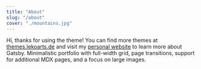 ```yaml
---
title: "About"
slug: "/about"
cover: "./mountains.jpg"
---
```


Hi, thanks for using the theme! You can find more themes at [themes.lekoarts.de](https://themes.lekoarts.de) and visit my [personal website](https://www.lekoarts.de) to learn more about Gatsby. Minimalistic portfolio with full-width grid, page transitions, support for additional MDX pages, and a focus on large images.
